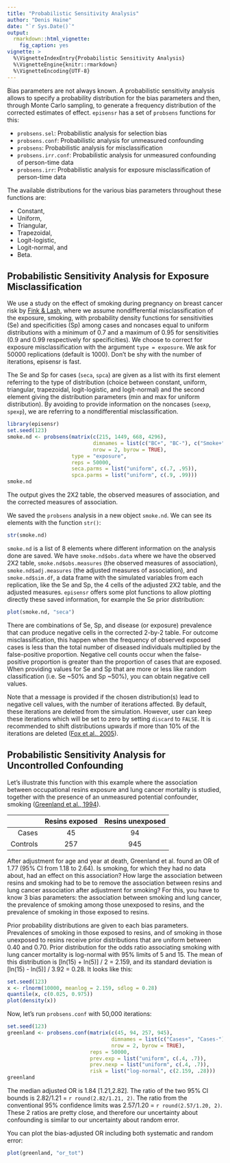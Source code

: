 ```yaml
---
title: "Probabilistic Sensitivity Analysis"
author: "Denis Haine"
date: "`r Sys.Date()`"
output:
  rmarkdown::html_vignette:
    fig_caption: yes
vignette: >
  %\VignetteIndexEntry{Probabilistic Sensitivity Analysis}
  %\VignetteEngine{knitr::rmarkdown}
  %\VignetteEncoding{UTF-8}
---
```


Bias parameters are not always known.
A probabilistic sensitivity analysis allows to specify a probability
distribution for the bias parameters and then, through Monte Carlo sampling, to
generate a frequency distribution of the corrected estimates of effect.
`episensr` has a set of `probsens` functions for this:

* `probsens.sel`: Probabilistic analysis for selection bias
* `probsens.conf`: Probabilistic analysis for unmeasured confounding
* `probsens`: Probabilistic analysis for misclassification
* `probsens.irr.conf`: Probabilistic analysis for unmeasured confounding of person-time data
* `probsens.irr`: Probabilistic analysis for exposure misclassification of person-time data

The available distributions for the various bias parameters throughout these
functions are:

* Constant,
* Uniform,
* Triangular,
* Trapezoidal,
* Logit-logistic,
* Logit-normal, and
* Beta.

## Probabilistic Sensitivity Analysis for Exposure Misclassification

We use a study on the effect of smoking during pregnancy on breast cancer risk
by [Fink & Lash](http://www.ncbi.nlm.nih.gov/pubmed/12946045), where we assume
nondifferential misclassification of the exposure, smoking, with probability
density functions for sensitivities (Se) and specificities (Sp) among cases and
noncases equal to uniform distributions with a minimum of 0.7 and a maximum of
0.95 for sensitivities (0.9 and 0.99 respectively for specificities).
We choose to correct for exposure misclassification with the argument `type =
exposure`.
We ask for 50000 replications (default is 1000).
Don't be shy with the number of iterations, episensr is fast.

The Se and Sp for cases (`seca`, `spca`) are given as a list with its first
element referring to the type of distribution (choice between constant, uniform,
triangular, trapezoidal, logit-logistic, and logit-normal) and the second
element giving the distribution parameters (min and max for uniform
distribution).
By avoiding to provide information on the noncases (`seexp`, `spexp`), we are
referring to a nondifferential misclassification.

```r
library(episensr)
set.seed(123)
smoke.nd <- probsens(matrix(c(215, 1449, 668, 4296),
                            dimnames = list(c("BC+", "BC-"), c("Smoke+", "Smoke-")),
                            nrow = 2, byrow = TRUE),
                     type = "exposure",
                     reps = 50000,
                     seca.parms = list("uniform", c(.7, .95)),
                     spca.parms = list("uniform", c(.9, .99)))
smoke.nd
```

The output gives the 2X2 table, the observed measures of association, and the
corrected measures of association.

We saved the `probsens` analysis in a new object `smoke.nd`.
We can see its elements with the function `str()`:

```r
str(smoke.nd)
```

`smoke.nd` is a list of 8 elements where different information on the analysis
done are saved.
We have `smoke.nd$obs.data` where we have the observed 2X2 table,
`smoke.nd$obs.measures` (the observed measures of association),
`smoke.nd$adj.measures` (the adjusted measures of association), and
`smoke.nd$sim.df`, a data frame with the simulated variables from each
replication, like the Se and Sp, the 4 cells of the adjusted 2X2 table, and the
adjusted measures.
`episensr` offers some plot functions to allow plotting directly these saved
information, for example the Se prior distribution:

```r
plot(smoke.nd, "seca")
```

There are combinations of Se, Sp, and disease (or exposure) prevalence that
can produce negative cells in the corrected 2-by-2 table.
For outcome   misclassification, this happen when the frequency of observed
exposed cases is less than the total number of diseased individuals multiplied
by the false-positive proportion.
Negative cell counts occur when the false-positive proportion is greater than
the proportion of cases that are exposed.
When providing values for Se and Sp that are more or less like random
classification (i.e. Se ~50% and Sp ~50%), you can obtain negative cell values.

Note that a message is provided if the chosen distribution(s) lead to negative
cell values, with the number of iterations affected.
By default, these iterations are deleted from the simulation.
However, user can keep these iterations which will be set to zero by setting
`discard` to `FALSE`.
It is recommended to shift distributions upwards if more than 10% of the
iterations are deleted ([Fox et al., 2005](https://doi.org/10.1093/ije/dyi184)).

## Probabilistic Sensitivity Analysis for Uncontrolled Confounding

Let's illustrate this function with this example where the association between
occupational resins exposure and lung cancer mortality is studied, together with
the presence of an unmeasured potential confounder, smoking ([Greenland et al.,
1994](https://www.ncbi.nlm.nih.gov/pubmed/7927843)).

|          | Resins exposed | Resins unexposed |
|---------:|:--------------:|:----------------:|
|    Cases | 45             | 94               |
| Controls | 257            | 945              |

After adjustment for age and year at death, Greenland et al. found an OR of 1.77
(95% CI from 1.18 to 2.64).
Is smoking, for which they had no data about, had an effect on this association?
How large the association between resins and smoking had to be to remove the
association between resins and lung cancer association after adjustment for
smoking?
For this, you have to know 3 bias parameters: the association between smoking
and lung cancer, the prevalence of smoking among those unexposed to resins, and
the prevalence of smoking in those exposed to resins.

Prior probability distributions are given to each bias parameters.
Prevalences of smoking in those exposed to resins, and of smoking in those
unexposed to resins receive prior distributions that are uniform between 0.40
and 0.70.
Prior distribution for the odds ratio associating smoking with lung cancer
mortality is log-normal with 95% limits of 5 and 15.
The mean of this distribution is [ln(15) + ln(5)] / 2 = 2.159, and its standard
deviation is [ln(15) - ln(5)] / 3.92 = 0.28. It looks like this:

```r
set.seed(123)
x <- rlnorm(10000, meanlog = 2.159, sdlog = 0.28)
quantile(x, c(0.025, 0.975))
plot(density(x))
```

Now, let's run `probsens.conf` with 50,000 iterations:

```r
set.seed(123)
greenland <- probsens.conf(matrix(c(45, 94, 257, 945),
                                  dimnames = list(c("Cases+", "Cases-"), c("Res+", "Res-")),
                                  nrow = 2, byrow = TRUE),
                           reps = 50000,
                           prev.exp = list("uniform", c(.4, .7)),
                           prev.nexp = list("uniform", c(.4, .7)),
                           risk = list("log-normal", c(2.159, .28)))
greenland
```

The median adjusted OR is 1.84 [1.21,2.82].
The ratio of the two 95% CI bounds is 2.82/1.21 = `r round(2.82/1.21, 2)`.
The ratio from the conventional 95% confidence limits was 2.57/1.20 = `r round(2.57/1.20, 2)`.
These 2 ratios are pretty close, and therefore our uncertainty about confounding is
similar to our uncertainty about random error.

You can plot the bias-adjusted OR including both systematic and random error:

```r
plot(greenland, "or_tot")
```
